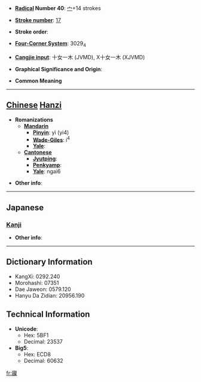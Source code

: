 * '''[[Wiktionary:Chinese radical index| Radical]] Number 40''': [[Wiktionary:Chinese radical index 宀|宀]]+14 strokes

* '''[[Wiktionary:Chinese total strokes index|Stroke number]]''': [[Wiktionary:Chinese total strokes index 17|17]]

* '''Stroke order''': 

* '''[[Wiktionary:Chinese four corner index|Four-Corner System]]''': 3029<sub>4</sub>

* '''[[Wiktionary:Chinese Cangjie index|Cangjie input]]''': 十女一木 (JVMD), X十女一木 (XJVMD)

* '''Graphical Significance and Origin''': 

* '''Common Meaning'''

----

== [[Chinese]] [[Hanzi]] ==

* '''Romanizations'''
** '''[[Mandarin]]'''
*** '''[[Pinyin]]''': yì (yi4)
*** '''[[Wade-Giles]]''': i<sup>4</sup>
*** '''[[Yale]]''': 
** '''[[Cantonese]]'''
*** '''[[Jyutping]]''':
*** '''[[Penkyamp]]''': 
*** '''[[Yale]]''': ngai6

* '''Other info''': 

----

==Japanese==
===[[Kanji]]===
{{kanji|on readings=[[げい]] (gei)
|kun readings=[[ねごと]] (negoto), [[おどろく]] (odoroku)
}}

* '''Other info''':  

----

== Dictionary Information ==

* KangXi: 0292.240
* Morohashi: 07351
* Dae Jaweon: 0579.120
* Hanyu Da Zidian: 20956.190

== Technical Information ==

* '''Unicode''':
** Hex: 5BF1
** Decimal: 23537
* '''Big5''':
** Hex: ECD8
** Decimal: 60632

[[fr:寱]]